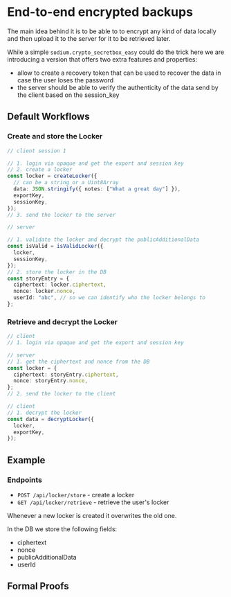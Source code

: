 # End-to-end encrypted backups

The main idea behind it is to be able to to encrypt any kind of data locally and then upload it to the server for it to be retrieved later.

While a simple `sodium.crypto_secretbox_easy` could do the trick here we are introducing a version that offers two extra features and properties:

- allow to create a recovery token that can be used to recover the data in case the user loses the password
- the server should be able to verify the authenticity of the data send by the client based on the session_key

## Default Workflows

### Create and store the Locker

```ts
// client session 1

// 1. login via opaque and get the export and session key
// 2. create a locker
const locker = createLocker({
  // can be a string or a Uint8Array
  data: JSON.stringify({ notes: ["What a great day"] }),
  exportKey,
  sessionKey,
});
// 3. send the locker to the server
```

```ts
// server

// 1. validate the locker and decrypt the publicAdditionalData
const isValid = isValidLocker({
  locker,
  sessionKey,
});
// 2. store the locker in the DB
const storyEntry = {
  ciphertext: locker.ciphertext,
  nonce: locker.nonce,
  userId: "abc", // so we can identify who the locker belongs to
};
```

### Retrieve and decrypt the Locker

```ts
// client
// 1. login via opaque and get the export and session key
```

```ts
// server
// 1. get the ciphertext and nonce from the DB
const locker = {
  ciphertext: storyEntry.ciphertext,
  nonce: storyEntry.nonce,
};
// 2. send the locker to the client
```

```ts
// client
// 1. decrypt the locker
const data = decryptLocker({
  locker,
  exportKey,
});
```

## Example

### Endpoints

- `POST /api/locker/store` - create a locker
- `GET /api/locker/retrieve` - retrieve the user's locker

Whenever a new locker is created it overwrites the old one.

In the DB we store the following fields:

- ciphertext
- nonce
- publicAdditionalData
- userId

## Formal Proofs
